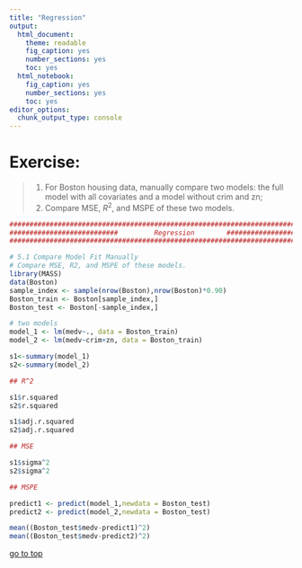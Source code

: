 ```yaml
---
title: "Regression"
output: 
  html_document: 
    theme: readable
    fig_caption: yes
    number_sections: yes
    toc: yes
  html_notebook: 
    fig_caption: yes
    number_sections: yes
    toc: yes
editor_options: 
  chunk_output_type: console
---
```

# **Exercise:** 

> 1. For Boston housing data, manually compare two models: the full model with all covariates and a model without crim and zn;
> 2. Compare MSE, $R^2$, and MSPE of these two models.

```r
##########################################################################################
###########################         Regression        ####################################
##########################################################################################

# 5.1 Compare Model Fit Manually
# Compare MSE, R2, and MSPE of these models.
library(MASS)
data(Boston)
sample_index <- sample(nrow(Boston),nrow(Boston)*0.90)
Boston_train <- Boston[sample_index,]
Boston_test <- Boston[-sample_index,]

# two models
model_1 <- lm(medv~., data = Boston_train)
model_2 <- lm(medv~crim+zn, data = Boston_train)

s1<-summary(model_1)
s2<-summary(model_2)

## R^2

s1$r.squared
s2$r.squared

s1$adj.r.squared
s2$adj.r.squared

## MSE

s1$sigma^2
s2$sigma^2

## MSPE

predict1 <- predict(model_1,newdata = Boston_test)
predict2 <- predict(model_2,newdata = Boston_test)

mean((Boston_test$medv-predict1)^2)
mean((Boston_test$medv-predict2)^2)

```


[go to top](#header)



